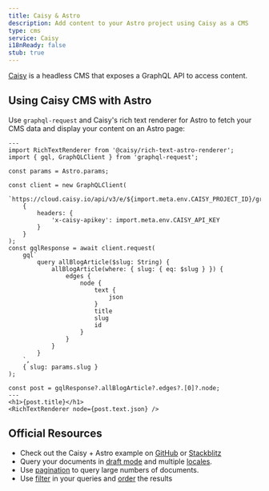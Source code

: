 ```yaml
---
title: Caisy & Astro
description: Add content to your Astro project using Caisy as a CMS
type: cms
service: Caisy
i18nReady: false
stub: true
---
```


[Caisy](https://caisy.io/) is a headless CMS that exposes a GraphQL API to access content.

## Using Caisy CMS with Astro

Use `graphql-request` and Caisy's rich text renderer for Astro to fetch your CMS data and display your content on an Astro page:

```astro title="src/pages/blog/[...slug].astro"
---
import RichTextRenderer from '@caisy/rich-text-astro-renderer';
import { gql, GraphQLClient } from 'graphql-request';

const params = Astro.params;

const client = new GraphQLClient(
	`https://cloud.caisy.io/api/v3/e/${import.meta.env.CAISY_PROJECT_ID}/graphql`,
	{
		headers: {
			'x-caisy-apikey': import.meta.env.CAISY_API_KEY
		}
	}
);
const gqlResponse = await client.request(
	gql`
		query allBlogArticle($slug: String) {
			allBlogArticle(where: { slug: { eq: $slug } }) {
				edges {
					node {
						text {
							json
						}
						title
						slug
						id
					}
				}
			}
		}
	`,
	{ slug: params.slug }
);

const post = gqlResponse?.allBlogArticle?.edges?.[0]?.node;
---
<h1>{post.title}</h1>
<RichTextRenderer node={post.text.json} />
```

## Official Resources

- Check out the Caisy + Astro example on [GitHub](https://github.com/caisy-io/caisy-example-astro) or [Stackblitz](https://stackblitz.com/github/caisy-io/caisy-example-astro?file=src%2Fpages%2Fblog%2F%5B...slug%5D.astro)
- Query your documents in [draft mode](https://caisy.io/developer/docs/external-api/localization-and-preview#preview-mode-15) and multiple [locales](https://caisy.io/developer/docs/external-api/localization-and-preview#localization-in-a-graphql-query-8).
- Use [pagination](https://caisy.io/developer/docs/external-api/queries-pagination) to query large numbers of documents.
- Use [filter](https://caisy.io/developer/docs/external-api/external-filter-and-sorting) in your queries and [order](https://caisy.io/developer/docs/external-api/external-filter-and-sorting#sorting-8) the results
